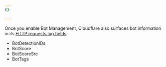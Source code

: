 ```yaml
---
{}

---
```


Once you enable Bot Management, Cloudflare also surfaces bot information in its [HTTP requests log fields](/logs/reference/log-fields/zone/http_requests/):

* BotDetectionIDs
* BotScore
* BotScoreSrc
* BotTags
